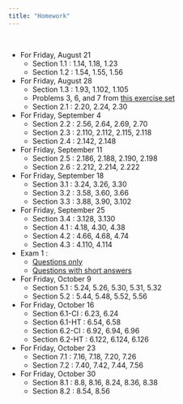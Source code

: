```yaml
---
title: "Homework"
---
```


<br>

- For Friday, August 21
  - Section 1.1 : 1.14, 1.18, 1.23 
  - Section 1.2 : 1.54, 1.55, 1.56
- For Friday, August 28
  - Section 1.3 : 1.93, 1.102, 1.105
  - Problems 3, 6, and 7 from [this exercise set](homework/exerciseA.pdf) 
  - Section 2.1 : 2.20, 2.24, 2.30
- For Friday, September 4
  - Section 2.2 : 2.56, 2.64, 2.69, 2.70
  - Section 2.3 : 2.110, 2.112, 2.115, 2.118
  - Section 2.4 : 2.142, 2.148
- For Friday, September 11
  - Section 2.5 : 2.186, 2.188, 2.190, 2.198
  - Section 2.6 : 2.212, 2.214, 2.222
- For Friday, September 18
  - Section 3.1 : 3.24, 3.26, 3.30
  - Section 3.2 : 3.58, 3.60, 3.66
  - Section 3.3 : 3.88, 3.90, 3.102
- For Friday, September 25
  - Section 3.4 : 3.128, 3.130
  - Section 4.1 : 4.18, 4.30, 4.38
  - Section 4.2 : 4.66, 4.68, 4.74
  - Section 4.3 : 4.110, 4.114
- Exam 1 :
  - [Questions only](homework/exam1.pdf)
  - [Questions with short answers](homework/exam1soln.pdf)
- For Friday, October 9
  - Section 5.1 : 5.24, 5.26, 5.30, 5.31, 5.32
  - Section 5.2 : 5.44, 5.48, 5.52, 5.56
- For Friday, October 16
  - Section 6.1-CI : 6.23, 6.24  
  - Section 6.1-HT : 6.54, 6.58 
  - Section 6.2-CI : 6.92, 6.94, 6.96
  - Section 6.2-HT : 6.122, 6.124, 6.126
- For Friday, October 23
  - Section 7.1 : 7.16, 7.18, 7.20, 7.26
  - Section 7.2 : 7.40, 7.42, 7.44, 7.56
- For Friday, October 30
  - Section 8.1 : 8.8, 8.16, 8.24, 8.36, 8.38
  - Section 8.2 : 8.54, 8.56
